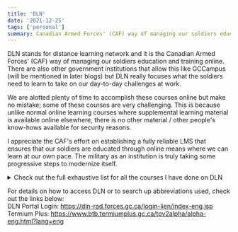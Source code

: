 ```yaml
---
title: 'DLN'
date: '2021-12-25'
tags: ['personal']
summary: Canadian Armed Forces' (CAF) way of managing our soldiers education and training online
---
```


DLN stands for distance learning network and it is the Canadian Armed Forces' (CAF) way of managing our soldiers education and training online. There are also other government institutions that allow this like GCCampus (will be mentioned in later blogs) but DLN really focuses what the soldiers need to learn to take on our day-to-day challenges at work.  

We are alotted plenty of time to accomplish these courses online but make no mistake; some of these courses are very challenging. This is because unlike normal online learning courses where supplemental learning material is available online elsewhere, there is no other material / other people's know-hows available for security reasons.

I appreciate the CAF's effort on establishing a fully reliable LMS that ensures that our soldiers are educated through online means where we can learn at our own pace. The military as an institution is truly taking some progressive steps to modernize itself.

<details> 
  <summary>Check out the full exhaustive list for all the courses I have done on DLN</summary>
  <p>CAFJOD 1-7</p>  
    <p>1 WING AEME LOFT  </p>
    <p>Army CTCHQ IST  </p>
    <p>Barker College AFOD Block 1  </p>
    <p>Barker College AFOD Block 2  </p>
    <p>Barker College Basic Electronic Warfare - BEW  </p>
    <p>Barker College Basic Space Operations - BSOC  </p>
    <p>Contracting Direct with Trade (CDWT)  </p>
    <p>COVID-19 Awareness / Sensibilisation à COVID-19 MITE 122255  </p>
    <p>Delegation of Authorities for Labour Relations  </p>
    <p>Expenditure Management Course: Sections 32, 33 and 34 of the FAA  </p>
    General Safety Individual Course  
    General Safety Supervisor Course  
    Green Procurement (C215)  
    Hateful Conduct Interim Awareness Training  
    HR-to-Pay Stabilization Training for Managers  
    Human Resources Management Overview (303281)  
    Instructional Techniques Part 1  
    Introduction to Indigenous Cultures (122077)  
    Learning and Professional Development (303279)  
    Managing Civilian Human Resources Training Program  
    Microsoft Office Guides  
    Introduction to Organization and Classification (P930) (CSPS Course)  
    Performance Management for the Government of Canada (G140) (CSPS Course)  
    Op LASER-2 Training for Non-Clinical HS Personnel working in LTCF v2  
    Op LASER-3 Training for Non HS Personnel working outside of Health Care Setting v2  
    PaCE Common: Introduction to Performance and Competency Evaluation  
    PaCE Supervisor  
    Positive Youth Development and Program Outreach / Développement positif des jeunes et sensibilisation des programmes (PYDPO / DPJSP v3)  
    Radio Frequency Safety Awareness  
    RCAF Cannabis Education and Policy  
    RCAF IBTS Apply Media Awareness IS2  
    RCAF IBTS Apply Preventive Medicine IS2  
    RCAF IBTS Apply the Law of Armed Conflict IS3  
    RCAF IBTS Apply The Principles of the Use of Force IS3  
    RCAF IBTS CBRN IS1 Part 1  
    RCAF IBTS Conduct After Capture IS1  
    RCAF IBTS Employ Communication Information Systems IS1 Part 1(C4ISR)  
    RCAF IBTS Explosive Threat and Hazard Awareness Recognition IS1 Part 1  
    RCAF IBTS Information Security IS2  
    RCAF IBTS Negotiate and Investigate IS1    
    RCAF IBTS R2MR Stress Management IS3  
    RCAF IBTS Recognize Armoured Fighting Vehicles and Aircraft IS 3  
    Safe Driving Course  
    Signal Basics - Self-registration Course  
    Staffing Sub-Delegation for Managers  
    Unit ISSO - ALOA  
</details>

For details on how to access DLN or to search up abbreviations used, check out the links below:  
DLN Portal Login: https://dln-rad.forces.gc.ca/login-lien/index-eng.jsp  
Termium Plus: https://www.btb.termiumplus.gc.ca/tpv2alpha/alpha-eng.html?lang=eng
